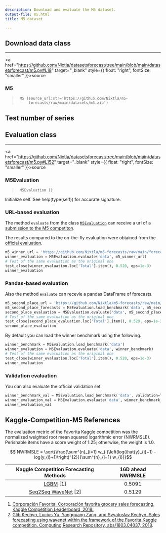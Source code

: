 ```yaml
---
description: Download and evaluate the M5 dataset.
output-file: m5.html
title: M5 dataset

---
```


## Download data class

------------------------------------------------------------------------

<a
href="https://github.com/Nixtla/datasetsforecast/tree/main/blob/main/datasetsforecast/m5.py#L18"
target="_blank" style={{ float: "right", fontSize: "smaller" }}>source</a>

### M5

> ``` text
>  M5 (source_url:str='https://github.com/Nixtla/m5-
>      forecasts/raw/main/datasets/m5.zip')
> ```

## Test number of series

## Evaluation class

------------------------------------------------------------------------

<a
href="https://github.com/Nixtla/datasetsforecast/tree/main/blob/main/datasetsforecast/m5.py#L152"
target="_blank" style={{ float: "right", fontSize: "smaller" }}>source</a>

### M5Evaluation

> ``` text
>  M5Evaluation ()
> ```

Initialize self. See help(type(self)) for accurate signature.

### URL-based evaluation

The method `evaluate` from the class
[`M5Evaluation`](https://Nixtla.github.io/datasetsforecast/m5.html#m5evaluation)
can receive a url of a [submission to the M5
competiton](https://github.com/Nixtla/m5-forecasts/tree/main/forecasts).

The results compared to the on-the-fly evaluation were obtained from the
[official
evaluation](https://github.com/Mcompetitions/M5-methods/blob/master/scores%20and%20ranks.xlsx).

```python
m5_winner_url = 'https://github.com/Nixtla/m5-forecasts/raw/main/forecasts/0001 YJ_STU.zip'
winner_evaluation = M5Evaluation.evaluate('data', m5_winner_url)
# Test of the same evaluation as the original one
test_close(winner_evaluation.loc['Total'].item(), 0.520, eps=1e-3)
winner_evaluation
```

### Pandas-based evaluation

Also the method `evaluate` can recevie a pandas DataFrame of forecasts.

```python
m5_second_place_url = 'https://github.com/Nixtla/m5-forecasts/raw/main/forecasts/0002 Matthias.zip'
m5_second_place_forecasts = M5Evaluation.load_benchmark('data', m5_second_place_url)
second_place_evaluation = M5Evaluation.evaluate('data', m5_second_place_forecasts)
# Test of the same evaluation as the original one
test_close(second_place_evaluation.loc['Total'].item(), 0.528, eps=1e-3)
second_place_evaluation
```

By default you can load the winner benchmark using the following.

```python
winner_benchmark = M5Evaluation.load_benchmark('data')
winner_evaluation = M5Evaluation.evaluate('data', winner_benchmark)
# Test of the same evaluation as the original one
test_close(winner_evaluation.loc['Total'].item(), 0.520, eps=1e-3)
winner_evaluation
```

### Validation evaluation

You can also evaluate the official validation set.

```python
winner_benchmark_val = M5Evaluation.load_benchmark('data', validation=True)
winner_evaluation_val = M5Evaluation.evaluate('data', winner_benchmark_val, validation=True)
winner_evaluation_val
```

## Kaggle-Competition-M5 References

The evaluation metric of the Favorita Kaggle competition was the
normalized weighted root mean squared logarithmic error (NWRMSLE).
Perishable items have a score weight of 1.25; otherwise, the weight is
1.0.

$$ NWRMSLE = \sqrt{\frac{\sum^{n}_{i=1} w_{i}\left(log(\hat{y}_{i}+1)  - log(y_{i}+1)\right)^{2}}{\sum^{n}_{i=1} w_{i}}}$$

|                                Kaggle Competition Forecasting Methods                                 | 16D ahead NWRMSLE |
|:---------------------------------------------------------------:|:-----:|
| [LGBM](https://www.kaggle.com/shixw125/1st-place-lgb-model-public-0-506-private-0-511/comments) \[1\] |      0.5091       |
|                       [Seq2Seq WaveNet](https://arxiv.org/abs/1803.04037) \[2\]                       |      0.5129       |

1.  [Corporación Favorita. Corporación favorita grocery sales
    forecasting. Kaggle Competition Leaderboard,
    2018.](https://www.kaggle.com/c/favorita-grocery-sales-forecasting/leaderboard)
2.  [Glib Kechyn, Lucius Yu, Yangguang Zang, and Svyatoslav Kechyn.
    Sales forecasting using wavenet within the framework of the Favorita
    Kaggle competition. Computing Research Repository, abs/1803.04037,
    2018](https://arxiv.org/abs/1803.04037).

